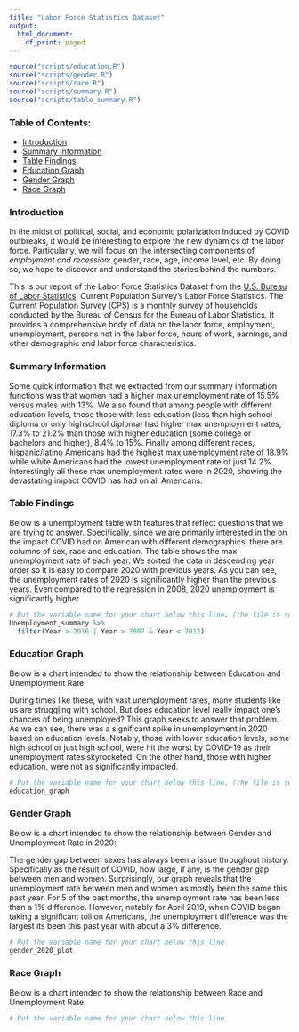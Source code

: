 ```yaml
---
title: "Labor Force Statistics Dataset"
output:
  html_document:
    df_print: paged
---
```

```r
source("scripts/education.R")
source("scripts/gender.R")
source("scripts/race.R")
source("scripts/summary.R")
source("scripts/table_summary.R")
```
### Table of Contents:
- [Introduction](#Introduction)
- [Summary Information](#Summary-Information)
- [Table Findings](#Table-Findings)
- [Education Graph](#Education-Graph)
- [Gender Graph](#Gender-Graph)
- [Race Graph](#Race-Graph)

### Introduction {#Introduction}
In the midst of political, social, and economic polarization induced by COVID outbreaks, it would be interesting to explore the new dynamics of the labor force. Particularly, we will focus on the intersecting components of *employment and recession*: gender, race, age, income level, etc. By doing so, we hope to discover and understand the stories behind the numbers.

This is our report of the Labor Force Statistics Dataset from the [U.S. Bureau of Labor Statistics](https://data.bls.gov/cgi-bin/surveymost?ln), Current Population Survey’s Labor Force Statistics. The Current Population Survey (CPS) is a monthly survey of households conducted by the Bureau of Census for the Bureau of Labor Statistics. It provides a comprehensive body of data on the labor force, employment, unemployment, persons not in the labor force, hours of work, earnings, and other demographic and labor force characteristics.

### Summary Information {#Summary-Information}
Some quick information that we extracted from our summary information functions was that women had a higher max unemployment rate of 15.5% versus males with 13%. We also found that among people with different education levels, those those with less education (less than high school diploma or only highschool diploma) had higher max unemployment rates, 17.3% to 21.2% than those with higher education (some college or bachelors and higher), 8.4% to 15%. Finally among different races, hispanic/latino Americans had the highest max unemployment rate of 18.9% while white Americans had the lowest unemployment rate of just 14.2%. Interestingly all these max unemployment rates were in 2020, showing the devastating impact COVID has had on all Americans. 

### Table Findings {#Table-Findings}
Below is a unemployment table with features that reflect questions that we are trying to answer. Specifically, since we are primarily interested in the on the impact COVID had on American with different demographics, there are columns of sex, race and education. The table shows the max unemployment rate of each year. We sorted the data in descending year order so it is easy to compare 2020 with previous years. As you can see, the unemployment rates of 2020 is significantly higher than the previous years. Even compared to the regression in 2008, 2020 unemployment is significantly higher

```r
# Put the variable name for your chart below this line. (the file is sourced, so just having the variable will display the chart.)
Unemployment_summary %>% 
  filter(Year > 2016 | Year > 2007 & Year < 2012)
```

### Education Graph {#Education-Graph}
Below is a chart intended to show the relationship between Education and Unemployment Rate: 

During times like these, with vast unemployment rates, many students like us are struggling with school. But does education level really impact one's chances of being unemployed? This graph seeks to answer that problem.
As we can see, there was a significant spike in unemployment in 2020 based on education levels. Notably, those with lower education levels, some high school or just high school, were hit the worst by COVID-19 as their unemployment rates skyrocketed. On the other hand, those with higher education, were not as significantly impacted.

```r
# Put the variable name for your chart below this line. (the file is sourced, so just having the variable will display the chart.)
education_graph
```


### Gender Graph {#Gender-Graph}
Below is a chart intended to show the relationship between Gender and Unemployment Rate in 2020: 

The gender gap between sexes has always been a issue throughout history. Specifically as the result of COVID, how large, if any, is the gender gap between men and women. Surprisingly, our graph reveals that the unemployment rate between men and women as mostly been the same this past year. For 5 of the past months, the unemployment rate has been less than a 1% difference. However, notably for April 2019, when COVID began taking a significant toll on Americans, the unemployment difference was the largest its been this past year with about a 3% difference. 

```r
# Put the variable name for your chart below this line 
gender_2020_plot
```


### Race Graph {#Race-Graph}
Below is a chart intended to show the relationship between Race and Unemployment Rate: 

```r
# Put the variable name for your chart below this line 

```
